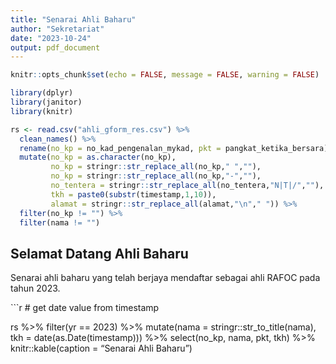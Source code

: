 ```yaml
---
title: "Senarai Ahli Baharu"
author: "Sekretariat"
date: "2023-10-24"
output: pdf_document
---
```


```r
knitr::opts_chunk$set(echo = FALSE, message = FALSE, warning = FALSE)

library(dplyr)
library(janitor)
library(knitr)

rs <- read.csv("ahli_gform_res.csv") %>% 
  clean_names() %>%
  rename(no_kp = no_kad_pengenalan_mykad, pkt = pangkat_ketika_bersara) %>%
  mutate(no_kp = as.character(no_kp),
         no_kp = stringr::str_replace_all(no_kp," ",""),
         no_kp = stringr::str_replace_all(no_kp,"-",""),
         no_tentera = stringr::str_replace_all(no_tentera,"N|T|/",""),
         tkh = paste0(substr(timestamp,1,10)),
         alamat = stringr::str_replace_all(alamat,"\n"," ")) %>% 
  filter(no_kp != "") %>% 
  filter(nama != "")
```

## Selamat Datang Ahli Baharu
Senarai ahli baharu yang telah berjaya mendaftar sebagai ahli RAFOC pada tahun 2023.


```r
# get date value from timestamp

rs %>% 
  filter(yr == 2023) %>%
  mutate(nama = stringr::str_to_title(nama),
         tkh = date(as.Date(timestamp))) %>% 
  select(no_kp, nama, pkt, tkh) %>%
  knitr::kable(caption = "Senarai Ahli Baharu")
